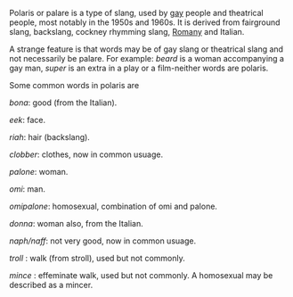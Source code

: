 Polaris or palare is a type of slang, used by [[gay]] people and theatrical people, most notably in the 1950s and 1960s. It is derived from fairground slang, backslang, cockney rhymming slang, [[Romany]] and Italian. <p>
A strange feature is that words may be of gay slang or theatrical slang and not necessarily be palare. For example: ''beard'' is a woman accompanying a gay man, ''super'' is an extra in a play or a film-neither words are polaris. <p>
Some common words in polaris are 
<p>
''bona'': good (from the Italian).

''eek'': face.

''riah'': hair (backslang).

''clobber'': clothes, now in common usuage.

''palone'': woman.

''omi'': man.

''omipalone'': homosexual, combination of omi and palone.

''donna'': woman also, from the Italian.

''naph/naff'': not very good, now in common usuage.

''troll'' : walk (from stroll), used but not commonly.

''mince'' : effeminate walk, used but not commonly. A homosexual may be described as a mincer.